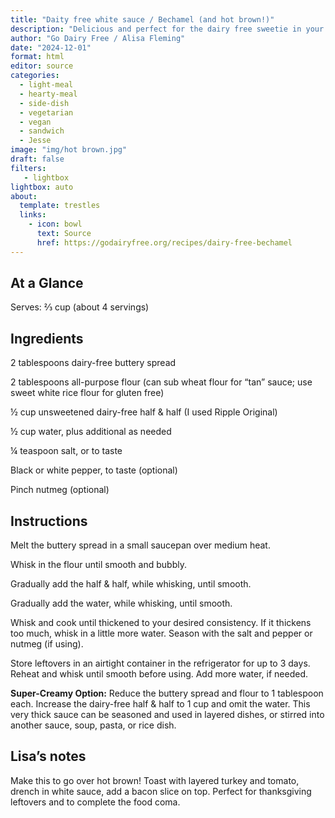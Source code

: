 ```yaml
---
title: "Daity free white sauce / Bechamel (and hot brown!)"
description: "Delicious and perfect for the dairy free sweetie in your life"
author: "Go Dairy Free / Alisa Fleming"
date: "2024-12-01"
format: html
editor: source
categories:
  - light-meal
  - hearty-meal
  - side-dish
  - vegetarian
  - vegan
  - sandwich
  - Jesse
image: "img/hot brown.jpg"
draft: false
filters:
   - lightbox
lightbox: auto
about:
  template: trestles
  links:
    - icon: bowl
      text: Source
      href: https://godairyfree.org/recipes/dairy-free-bechamel
---
```


## At a Glance

Serves: ⅔ cup (about 4 servings)

## Ingredients

2 tablespoons dairy-free buttery spread

2 tablespoons all-purpose flour (can sub wheat flour for "tan" sauce; use sweet white rice flour for gluten free)

½ cup unsweetened dairy-free half & half (I used Ripple Original)

½ cup water, plus additional as needed

¼ teaspoon salt, or to taste

Black or white pepper, to taste (optional)

Pinch nutmeg (optional)

## Instructions

Melt the buttery spread in a small saucepan over medium heat.

Whisk in the flour until smooth and bubbly.

Gradually add the half & half, while whisking, until smooth.

Gradually add the water, while whisking, until smooth.

Whisk and cook until thickened to your desired consistency. If it thickens too much, whisk in a little more water.
Season with the salt and pepper or nutmeg (if using).

Store leftovers in an airtight container in the refrigerator for up to 3 days. Reheat and whisk until smooth before using. Add more water, if needed.

**Super-Creamy Option:** Reduce the buttery spread and flour to 1 tablespoon each. Increase the dairy-free half & half to 1 cup and omit the water. This very thick sauce can be seasoned and used in layered dishes, or stirred into another sauce, soup, pasta, or rice dish.

## Lisa's notes

Make this to go over hot brown! Toast with layered turkey and tomato, drench in white sauce, add a bacon slice on top. Perfect for thanksgiving leftovers and to complete the food coma. 